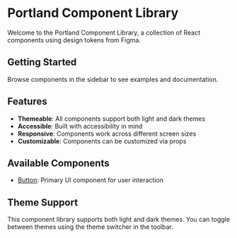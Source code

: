 
<Meta title="Introduction" />

# Portland Component Library

Welcome to the Portland Component Library, a collection of React components using design tokens from Figma.

## Getting Started

Browse components in the sidebar to see examples and documentation.

## Features

- **Themeable**: All components support both light and dark themes
- **Accessible**: Built with accessibility in mind
- **Responsive**: Components work across different screen sizes
- **Customizable**: Components can be customized via props

## Available Components

- [Button](/docs/components-button--docs): Primary UI component for user interaction

## Theme Support

This component library supports both light and dark themes. You can toggle between themes using the theme switcher in the toolbar. 
